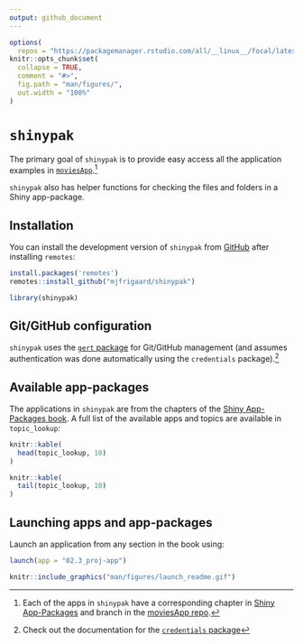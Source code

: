 ```yaml
---
output: github_document
---
```


<!-- README.md is generated from README.Rmd. Please edit that file -->

```r
options(
  repos = "https://packagemanager.rstudio.com/all/__linux__/focal/latest")
knitr::opts_chunk$set(
  collapse = TRUE,
  comment = "#>",
  fig.path = "man/figures/",
  out.width = "100%"
)
```

# `shinypak`

<!-- badges: start -->
<!-- badges: end -->

The primary goal of `shinypak` is to provide easy access all the application examples in [`moviesApp`](https://github.com/mjfrigaard/moviesApp).[^all-apps]

[^all-apps]: Each of the apps in `shinypak` have a corresponding chapter in [Shiny App-Packages](https://mjfrigaard.github.io/shiny-app-pkgs/) and branch in the [moviesApp repo](https://github.com/mjfrigaard/moviesApp/branches/all).

`shinypak` also has helper functions for checking the files and folders in a Shiny app-package. 

## Installation

You can install the development version of `shinypak` from [GitHub](https://github.com/) after installing `remotes`:

```r
install.packages('remotes')
remotes::install_github("mjfrigaard/shinypak")
```

```r
library(shinypak)
```

## Git/GitHub configuration

`shinypak` uses the [`gert` package](https://docs.ropensci.org/gert/) for Git/GitHub management (and assumes authentication was done automatically using the `credentials` package).[^credentials]

[^credentials]: Check out the documentation for the [`credentials` package](https://docs.ropensci.org/credentials/articles/intro.html)


## Available app-packages

The applications in `shinypak` are from the chapters of the [Shiny App-Packages book](https://bit.ly/ShinyAppPkgs). A full list of the available apps and topics are available in `topic_lookup`:


```r
knitr::kable(
  head(topic_lookup, 10)
)
```

```r
knitr::kable(
  tail(topic_lookup, 10)
)
```


## Launching apps and app-packages

Launch an application from any section in the book using:

```r
launch(app = "02.3_proj-app")
```

```r
knitr::include_graphics("man/figures/launch_readme.gif")
```


